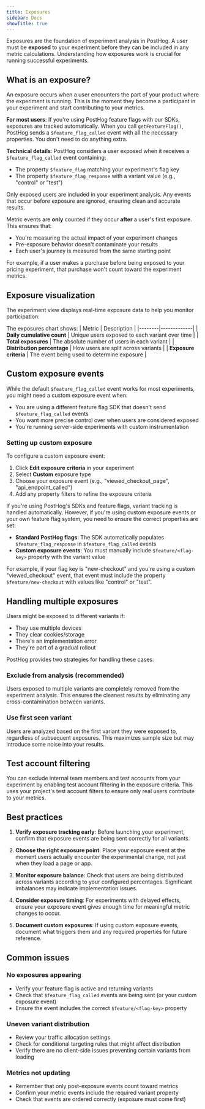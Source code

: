```yaml
---
title: Exposures
sidebar: Docs
showTitle: true
---
```



Exposures are the foundation of experiment analysis in PostHog. A user must be **exposed** to your experiment before they can be included in any metric calculations. Understanding how exposures work is crucial for running successful experiments.

## What is an exposure?

An exposure occurs when a user encounters the part of your product where the experiment is running. This is the moment they become a participant in your experiment and start contributing to your metrics.

**For most users**: If you're using PostHog feature flags with our SDKs, exposures are tracked automatically. When you call `getFeatureFlag()`, PostHog sends a `$feature_flag_called` event with all the necessary properties. You don't need to do anything extra.

**Technical details**: PostHog considers a user exposed when it receives a `$feature_flag_called` event containing:
- The property `$feature_flag` matching your experiment's flag key
- The property `$feature_flag_response` with a variant value (e.g., "control" or "test")

Only exposed users are included in your experiment analysis. Any events that occur before exposure are ignored, ensuring clean and accurate results.

<CalloutBox icon="IconInfo" title="Exposure comes first" type="info">

Metric events are **only** counted if they occur **after** a user's first exposure. This ensures that:
- You're measuring the actual impact of your experiment changes
- Pre-exposure behavior doesn't contaminate your results
- Each user's journey is measured from the same starting point

For example, if a user makes a purchase before being exposed to your pricing experiment, that purchase won't count toward the experiment metrics.

</CalloutBox>

## Exposure visualization

The experiment view displays real-time exposure data to help you monitor participation:

<ProductScreenshot
  imageLight = "https://res.cloudinary.com/dmukukwp6/image/upload/exposure_2_light_354254b3e7.png"
  imageDark = "https://res.cloudinary.com/dmukukwp6/image/upload/exposure_2_dark_7c1c480e54.png"
  classes="rounded"
  alt="Screenshot of experiment exposures"
/>

The exposures chart shows:
| Metric | Description |
|--------|-------------|
| **Daily cumulative count** | Unique users exposed to each variant over time |
| **Total exposures** | The absolute number of users in each variant |
| **Distribution percentage** | How users are split across variants |
| **Exposure criteria** | The event being used to determine exposure |

## Custom exposure events

While the default `$feature_flag_called` event works for most experiments, you might need a custom exposure event when:

- You are using a different feature flag SDK that doesn't send `$feature_flag_called` events
- You want more precise control over when users are considered exposed
- You're running server-side experiments with custom instrumentation

### Setting up custom exposure

To configure a custom exposure event:

1. Click **Edit exposure criteria** in your experiment
2. Select **Custom** exposure type
3. Choose your exposure event (e.g., "viewed_checkout_page", "api_endpoint_called")
4. Add any property filters to refine the exposure criteria

<ProductScreenshot
  imageLight = "https://res.cloudinary.com/dmukukwp6/image/upload/exposure_criteria_light_b59c7a8a47.png"
  imageDark = "https://res.cloudinary.com/dmukukwp6/image/upload/exposure_criteria_dark_73e0a1ae87.png"
  classes="rounded"
  alt="Screenshot of edit exposure criteria"
/>

<CalloutBox icon="IconWarning" title="Important for custom implementations" type="caution">

If you're using PostHog's SDKs and feature flags, variant tracking is handled automatically. However, if you're using custom exposure events or your own feature flag system, you need to ensure the correct properties are set:

- **Standard PostHog flags**: The SDK automatically populates `$feature_flag_response` in `$feature_flag_called` events
- **Custom exposure events**: You must manually include `$feature/<flag-key>` property with the variant value

For example, if your flag key is "new-checkout" and you're using a custom "viewed_checkout" event, that event must include the property `$feature/new-checkout` with values like "control" or "test".

</CalloutBox>

## Handling multiple exposures

Users might be exposed to different variants if:

- They use multiple devices
- They clear cookies/storage
- There's an implementation error
- They're part of a gradual rollout

PostHog provides two strategies for handling these cases:

### Exclude from analysis (recommended)
Users exposed to multiple variants are completely removed from the experiment analysis. This ensures the cleanest results by eliminating any cross-contamination between variants.

### Use first seen variant
Users are analyzed based on the first variant they were exposed to, regardless of subsequent exposures. This maximizes sample size but may introduce some noise into your results.

## Test account filtering

You can exclude internal team members and test accounts from your experiment by enabling test account filtering in the exposure criteria. This uses your project's test account filters to ensure only real users contribute to your metrics.

## Best practices

1. **Verify exposure tracking early**: Before launching your experiment, confirm that exposure events are being sent correctly for all variants.

2. **Choose the right exposure point**: Place your exposure event at the moment users actually encounter the experimental change, not just when they load a page or app.

3. **Monitor exposure balance**: Check that users are being distributed across variants according to your configured percentages. Significant imbalances may indicate implementation issues.

4. **Consider exposure timing**: For experiments with delayed effects, ensure your exposure event gives enough time for meaningful metric changes to occur.

5. **Document custom exposures**: If using custom exposure events, document what triggers them and any required properties for future reference.

## Common issues

### No exposures appearing
- Verify your feature flag is active and returning variants
- Check that `$feature_flag_called` events are being sent (or your custom exposure event)
- Ensure the event includes the correct `$feature/<flag-key>` property

### Uneven variant distribution

- Review your traffic allocation settings
- Check for conditional targeting rules that might affect distribution
- Verify there are no client-side issues preventing certain variants from loading

### Metrics not updating

- Remember that only post-exposure events count toward metrics
- Confirm your metric events include the required variant property
- Check that events are ordered correctly (exposure must come first)